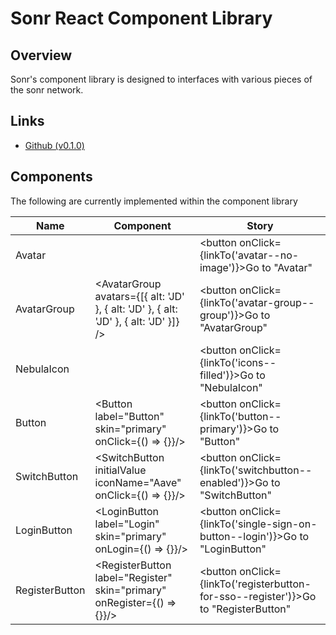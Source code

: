 
<Meta title="Index" />

# Sonr React Component Library

## Overview
Sonr's component library is designed to interfaces with various pieces of the sonr network.

## Links

- [Github (v0.1.0)](https://github.com/sonr-io/nebula-react)

## Components
The following are currently implemented within the component library

| Name | Component | Story |
|------|---------------|---------|
| Avatar | <div className="flex flex-col items-center mx-auto"><Avatar alt="JD" /></div>| <button onClick={linkTo('avatar--no-image')}>Go to "Avatar"</button> |
| AvatarGroup | <div className="flex items-center mx-auto"><AvatarGroup avatars={[{ alt: 'JD' }, { alt: 'JD' }, { alt: 'JD' }, { alt: 'JD' }]} /></div>| <button onClick={linkTo('avatar-group--group')}>Go to "AvatarGroup"</button> |
| NebulaIcon | <div className="flex flex-col items-center mx-auto"><NebulaIcon iconName="Aave" class="w-8 h-8" /></div>| <button onClick={linkTo('icons--filled')}>Go to "NebulaIcon"</button> |
| Button | <div className="flex flex-col items-center mx-auto"><Button label="Button" skin="primary" onClick={() => {}}/></div>| <button onClick={linkTo('button--primary')}>Go to "Button"</button> |
| SwitchButton | <div className="flex flex-col items-center mx-auto"><SwitchButton initialValue iconName="Aave" onClick={() => {}}/></div>| <button onClick={linkTo('switchbutton--enabled')}>Go to "SwitchButton"</button> |
| LoginButton | <div className="flex flex-col items-center mx-auto"><LoginButton label="Login" skin="primary" onLogin={() => {}}/></div>| <button onClick={linkTo('single-sign-on-button--login')}>Go to "LoginButton"</button> |
| RegisterButton | <div className="flex flex-col items-center mx-auto"><RegisterButton label="Register" skin="primary" onRegister={() => {}}/></div>| <button onClick={linkTo('registerbutton-for-sso--register')}>Go to "RegisterButton"</button> |
